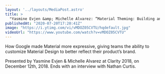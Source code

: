 ```yaml
---
layout: '../layouts/MediaPost.astro'
title: >
  "Yasmine Evjen &amp; Michelle Alvarez: ”Material Theming: Building an Expressive Design …” — Clarity 2018"
publishedAt: "2020-07-20T17:20:41Z"
image: "https://i.ytimg.com/vi/vMDOZ05CVTU/hqdefault.jpg"
videoUrl: "https://www.youtube.com/watch?v=vMDOZ05CVTU"
---
```

How Google made Material more expressive, giving teams the ability to customize Material Design to better reflect their product’s brand.

Presented by Yasmine Evjen & Michelle Alvarez at Clarity 2018, on December 12th, 2018. Ends with an interview with Nathan Curtis.
